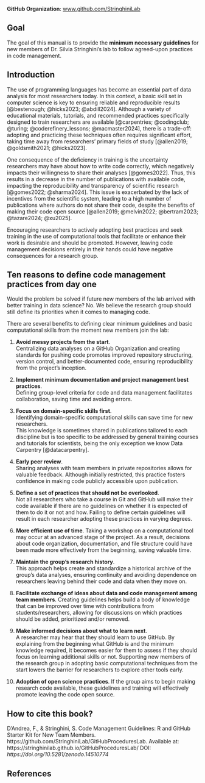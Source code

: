 **GitHub Organization**: [www.github.com/StringhiniLab](www.github.com/StringhiniLab)


## Goal {.unnumbered}

The goal of this manual is to provide the **minimum necessary guidelines** for new members of Dr. Silvia Stringhini's lab to follow agreed-upon practices in code management.

## Introduction {.unnumbered}

The use of programming languages has become an essential part of data analysis for most researchers today. In this context, a basic skill set in computer science is key to ensuring reliable and reproducible results [@bestenough; @hicks2023; @abdill2024]. Although a variety of educational materials, tutorials, and recommended practices specifically designed to train researchers are available [@carpentries; @codingclub; @turing; @coderefinery_lessons; @macmaster2024], there is a trade-off: adopting and practicing these techniques often requires significant effort, taking time away from researchers' primary fields of study [@allen2019; @goldsmith2021; @hicks2023].

One consequence of the deficiency in training is the uncertainty researchers may have about how to write code correctly, which negatively impacts their willingness to share their analyses [@gomes2022]. Thus, this results in a decrease in the number of publications with available code, impacting the reproducibility and transparency of scientific research [@gomes2022; @sharma2024]. This issue is exacerbated by the lack of incentives from the scientific system, leading to a high number of publications where authors do not share their code, despite the benefits of making their code open source [@allen2019; @melvin2022; @bertram2023; @tazare2024; @xu2025].

Encouraging researchers to actively adopting best practices and seek training in the use of computational tools that facilitate or enhance their work is desirable and should be promoted. However, leaving code management decisions entirely in their hands could have negative consequences for a research group.

## Ten reasons to define code management practices from day one {.unnumbered}

Would the problem be solved if future new members of the lab arrived with better training in data science? No. We believe the research group should still define its priorities when it comes to managing code.

There are several benefits to defining clear minimum guidelines and basic computational skills from the moment new members join the lab:

1. **Avoid messy projects from the start**.     
  Centralizing data analyses on a GitHub Organization and creating standards for pushing code promotes improved repository structuring, version control, and better-documented code, ensuring reproducibility from the project's inception.
  
2. **Implement minimum documentation and project management best practices**.   
  Defining group-level criteria for code and data management facilitates collaboration, saving time and avoiding errors.

3. **Focus on domain-specific skills first**.   
  Identifying domain-specific computational skills can save time for new researchers.  
  This knowledge is sometimes shared in publications tailored to each discipline but is too specific to be addressed by general training courses and tutorials for scientists, being the only exception we know Data Carpentry [@datacarpentry].

4. **Early peer review**.    
  Sharing analyses with team members in private repositories allows for valuable feedback. Although initially restricted, this practice fosters confidence in making code publicly accessible upon publication.
  
5. **Define a set of practices that should not be overlooked**.   
  Not all researchers who take a course in Git and GitHub will make their code available if there are no guidelines on whether it is expected of them to do it or not and how. Failing to define certain guidelines will result in each researcher adopting these practices in varying degrees.

6. **More efficient use of time**. 
  Taking a workshop on a computational tool may occur at an advanced stage of the project. As a result, decisions about code organization, documentation, and file structure could have been made more effectively from the beginning, saving valuable time. 

7. **Maintain the group's research history**.   
  This approach helps create and standardize a historical archive of the group’s data analyses, ensuring continuity and avoiding dependence on researchers leaving behind their code and data when they move on.
  
8. **Facilitate exchange of ideas about data and code management among team members**. 
  Creating guidelines helps build a body of knowledge that can be improved over time with contributions from students/researchers, allowing for discussions on which practices should be added, prioritized and/or removed.

9. **Make informed decisions about what to learn next**.   
  A researcher may hear that they should learn to use GitHub. By explaining from the beginning what GitHub is and the minimum knowledge required, it becomes easier for them to assess if they should focus on learning additional skills or not. Supporting new members of the research group in adopting basic computational techniques from the start lowers the barrier for researchers to explore other tools early.
  
10. **Adoption of open science practices**. 
If the group aims to begin making research code available, these guidelines and training will effectively promote leaving the code open source.

::: {.callout-note appearance="simple"}

## How to cite this book?
D'Andrea, F., & Stringhini, S. Code Management Guidelines: R and GitHub Starter Kit for New Team Members. https://github.com/StringhiniLab/GitHubProceduresLab.
Available at: https://stringhinilab.github.io/GitHubProceduresLab/ DOI: *https://doi.org/10.5281/zenodo.14510774*

:::


## References {.unnumbered}   

